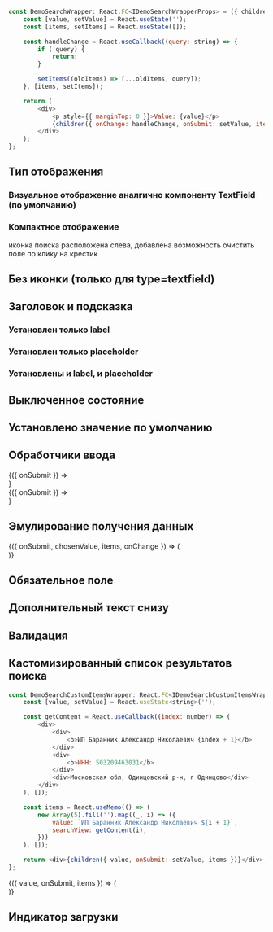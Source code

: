
```javascript collapse=Код DemoSearchWrapper
const DemoSearchWrapper: React.FC<IDemoSearchWrapperProps> = ({ children }) => {
    const [value, setValue] = React.useState('');
    const [items, setItems] = React.useState([]);

    const handleChange = React.useCallback((query: string) => {
        if (!query) {
            return;
        }

        setItems((oldItems) => [...oldItems, query]);
    }, [items, setItems]);

    return (
        <div>
            <p style={{ marginTop: 0 }}>Value: {value}</p>
            {children({ onChange: handleChange, onSubmit: setValue, items: items, chosenValue: value })}
        </div>
    );
};
```

## Тип отображения

### Визуальное отображение аналгично компоненту TextField (по умолчанию)
<Playground>
    <Search label="Заголовок поля" searchId="2" />
</Playground>

### Компактное отображение
иконка поиска расположена слева, добавлена возможность очистить поле по клику на крестик

<Playground>
    <Search value="очистить поле по клику на крестик" placeholder="Введите что-нибудь" type="compact" />
</Playground>

## Без иконки (только для type=textfield)

<Playground>
    <Search hideIcon searchId="1" />
</Playground>

## Заголовок и подсказка

### Установлен только label
<Playground>
    <Search label="Заголовок поля" searchId="2" />
</Playground>

### Установлен только placeholder

<Playground>
    <Search searchId="3" placeholder="Введите что-нибудь" />
</Playground>

### Установлены и label, и placeholder

<Playground>
    <Search label="Заголовок поля" placeholder="Введите что-нибудь" searchId="4" />
</Playground>

## Выключенное состояние

<Playground>
    <Search
        placeholder="This field is disabled"
        searchId="5"
        disabled
    />
</Playground>

## Установлено значение по умолчанию

<Playground>
    <Search
        placeholder="Type here for search"
        value="Previous request"
        searchId="6"
    />
</Playground>

## Обработчики ввода

<Playground style={wrapperDefaultStyle}>
    <DemoSearchWrapper>
        {({ onSubmit }) =>
            <Search
                placeholder="Type here for search"
                onSubmit={onSubmit}
                label='Обработчик onSubmit'
                searchId="7"
            />
        }
    </DemoSearchWrapper>
    <DemoSearchWrapper>
        {({ onSubmit }) =>
            <Search
                placeholder="Type here for search"
                onChange={onSubmit}
                changeDelay={50}
                label='Обработчик onChange'
                searchId="8"
            />
        }
    </DemoSearchWrapper>
</Playground>

## Эмулирование получения данных

<Playground>
    <DemoSearchWrapper>
        {({ onSubmit, chosenValue, items, onChange }) => (
            <Search
                value={chosenValue}
                items={items}
                placeholder="Type and wait for results"
                searchId="7"
                onChange={onChange}
                onSubmit={onSubmit}
            />
        )}
    </DemoSearchWrapper>
</Playground>

## Обязательное поле

<Playground>
    <Search label="Заголовок поля" searchId="8" required />
</Playground>

## Дополнительный текст снизу

<Playground>
    <Search noticeText="Текст под полем" searchId="9" />
</Playground>

## Валидация

<Playground style={wrapperDefaultStyle}>
    <Search noticeText="Успешная валидация" verification="valid" searchId="10" />
    <Search noticeText="Ошибка валидации" verification="error" searchId="11" />
</Playground>

## Кастомизированный список результатов поиска

```javascript collapse=Код DemoSearchCustomItemsWrapper
const DemoSearchCustomItemsWrapper: React.FC<IDemoSearchCustomItemsWrapper> = ({ children }) => {
    const [value, setValue] = React.useState<string>('');

    const getContent = React.useCallback((index: number) => (
        <div>
            <div>
                <b>ИП Баранник Александр Николаевич {index + 1}</b>
            </div>
            <div>
                <b>ИНН: 503209463031</b>
            </div>
            <div>Московская обл, Одинцовский р-н, г Одинцово</div>
        </div>
    ), []);

    const items = React.useMemo(() => (
        new Array(5).fill('').map((_, i) => ({
            value: `ИП Баранник Александр Николаевич ${i + 1}`,
            searchView: getContent(i),
        }))
    ), []);

    return <div>{children({ value, onSubmit: setValue, items })}</div>;
};
```
<Playground>
    <DemoSearchCustomItemsWrapper>
        {({ value, onSubmit, items }) => (
            <Search
                value={value}
                onSubmit={onSubmit}
                items={items}
                placeholder="Type and wait for results"
                searchId="12"
            />
        )}
    </DemoSearchCustomItemsWrapper>
</Playground>

## Индикатор загрузки

<Playground style={wrapperDefaultStyle}>
    <Search label="Заголовок поля" searchId="2" showLoader />
    <Search label="Заголовок поля"  type="compact" showLoader />
</Playground>

